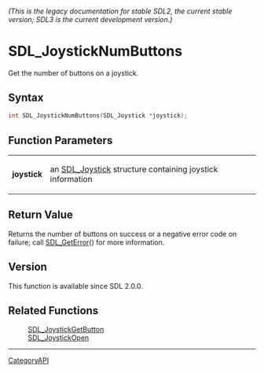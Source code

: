 ====== (This is the legacy documentation for stable SDL2, the current stable version; SDL3 is the current development version.) ======
= SDL_JoystickNumButtons =

Get the number of buttons on a joystick.

== Syntax ==

<syntaxhighlight lang='c'>
int SDL_JoystickNumButtons(SDL_Joystick *joystick);
</syntaxhighlight>

== Function Parameters ==

{|
|'''joystick'''
|an [[SDL_Joystick]] structure containing joystick information
|}

== Return Value ==

Returns the number of buttons on success or a negative error code on
failure; call [[SDL_GetError]]() for more information.

== Version ==

This function is available since SDL 2.0.0.

== Related Functions ==

:[[SDL_JoystickGetButton]]
:[[SDL_JoystickOpen]]

----
[[CategoryAPI]]


